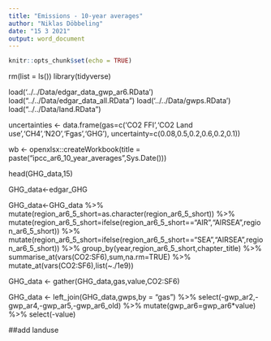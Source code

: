 ```yaml
---
title: "Emissions - 10-year averages"
author: "Niklas Döbbeling"
date: "15 3 2021"
output: word_document
---
```


```r
knitr::opts_chunk$set(echo = TRUE)
```

rm(list = ls())
library(tidyverse)

load('../../Data/edgar_data_gwp_ar6.RData')
load("../../Data/edgar_data_all.RData")
load('../../Data/gwps.RData')
load("../../Data/land.RData")

uncertainties <- data.frame(gas=c('CO2 FFI','CO2 Land use','CH4','N2O','Fgas','GHG'),
                            uncertainty=c(0.08,0.5,0.2,0.6,0.2,0.1))


wb <- openxlsx::createWorkbook(title = paste("ipcc_ar6_10_year_averages",Sys.Date()))

head(GHG_data,15)

GHG_data<-edgar_GHG 

GHG_data<-GHG_data %>%
  mutate(region_ar6_5_short=as.character(region_ar6_5_short)) %>%
  mutate(region_ar6_5_short=ifelse(region_ar6_5_short=="AIR","AIRSEA",region_ar6_5_short)) %>% 
  mutate(region_ar6_5_short=ifelse(region_ar6_5_short=="SEA","AIRSEA",region_ar6_5_short)) %>%
  group_by(year,region_ar6_5_short,chapter_title) %>%
  summarise_at(vars(CO2:SF6),sum,na.rm=TRUE) %>% 
  mutate_at(vars(CO2:SF6),list(~./1e9))
  
GHG_data <- gather(GHG_data,gas,value,CO2:SF6)

GHG_data <- left_join(GHG_data,gwps,by = "gas") %>%
  select(-gwp_ar2,-gwp_ar4,-gwp_ar5,-gwp_ar6_old) %>%
  mutate(gwp_ar6=gwp_ar6*value) %>%
  select(-value)
  
##add landuse

